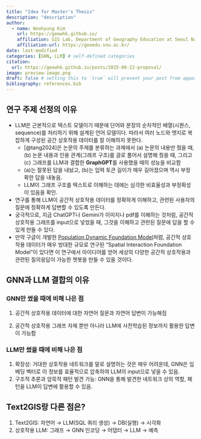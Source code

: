 ```yaml
---
title: "Idea for Master's Thesis"
description: "description"
author:
  - name: Woohyung Kim
    url: https://geowhk.github.io/
    affiliation: GIS Lab, Department of Geography Education at Seoul National University
    affiliation-url: https://geoedu.snu.ac.kr/ 
date: last-modified
categories: [GNN, LLM] # self-defined categories
citation: 
  url: https://geowhk.github.io/posts/2025-08-22-proposal/ 
image: preview-image.png
draft: false # setting this to `true` will prevent your post from appearing on your listing page until you're ready!
bibliography: references.bib
---
```


## 연구 주제 선정의 이유

-   LLM은 근본적으로 텍스트 모델이기 때문에 단어와 문장의 순차적인 배열(시퀀스, sequence)를 처리하기 위해 설계된 언어 모델이다. 따라서 여러 노드와 엣지로 복잡하게 구성된 공간 상호작용 데이터를 잘 이해하지 못한다.
    -   [@tang2024]은 논문의 주제를 분류하는 과제에서 (a) 논문의 내용만 줬을 때, (b) 논문 내용과 인용 관계(그래프 구조)를 글로 풀어서 설명해 줬을 때, 그리고 (c) 그래프를 LLM과 결합한 **GraphGPT**를 사용했을 때의 성능을 비교함
    -   (a)는 잘못된 답을 내놨고, (b)는 입력 토큰 길이가 매우 길어졌으며 역시 부정확한 답을 내놓음.
    -   LLM이 그래프 구조를 텍스트로 이해하는 데에는 심각한 비효율성과 부정확성이 있음을 확인.
-   연구를 통해 LLM이 공간적 상호작용 데이터를 정확하게 이해하고, 관련된 사용자의 질문에 정확하게 답변할 수 있도록 만든다.
-   궁극적으로, 지금 ChatGPT나 Gemini가 이미지나 pdf를 이해하는 것처럼, 공간적 상호작용 그래프를 input으로 넣었을 때, 그것을 이해하고 관련된 질문에 답을 할 수 있게 만들 수 있다.
-   만약 구글이 개발한 [Population Dynamic Foundation Model](https://research.google/blog/insights-into-population-dynamics-a-foundation-model-for-geospatial-inference/)처럼, 공간적 상호작용 데이터가 매우 방대한 규모로 연구된 "Spatial Interaction Foundation Model"이 있다면 이 연구에서 아이디어를 얻어 세상의 다양한 공간적 상호작용과 관련된 질의응답이 가능한 챗봇을 만들 수 있을 것이다.

## GNN과 LLM 결합의 이유

### GNN만 썼을 때에 비해 나은 점

1.  공간적 상호작용 데이터에 대한 자연어 질문과 자연어 답변이 가능해짐

2.  공간적 상호작용 그래프 자체 뿐만 아니라 LLM에 사전학습된 정보까지 활용한 답변이 가능함

### LLM만 썼을 때에 비해 나은 점

1.  확장성: 거대한 상호작용 네트워크를 말로 설명하는 것은 매우 어려운데, GNN은 임베딩 벡터로 이 정보를 효율적으로 압축하여 LLM의 input으로 넣을 수 있음.
2.  구조적 추론과 암묵적 패턴 발견 가능: GNN을 통해 발견한 네트워크 상의 역할, 패턴을 LLM이 답변에 활용할 수 있음.

## Text2GIS랑 다른 점은?

1.  Text2GIS: 자연어 → LLM(SQL 쿼리 생성) → DB(실행) → 시각화
2.  상호작용 LLM: 그래프 → GNN 인코딩 → 어댑터 → LLM → 예측